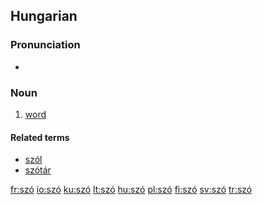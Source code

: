 {{see|sző}}
==Hungarian==

===Pronunciation===
*{{IPA|/ˈsoː/|lang=hu}}

===Noun===
{{hu-noun|pl=szavak}}

# [[word]]

====Related terms====
*[[szól]]
*[[szótár]]


[[fr:szó]]
[[io:szó]]
[[ku:szó]]
[[lt:szó]]
[[hu:szó]]
[[pl:szó]]
[[fi:szó]]
[[sv:szó]]
[[tr:szó]]